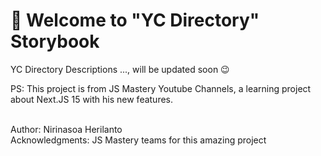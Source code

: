 
<Meta title="introduction" />

<div className="container">
  <h1>👋 Welcome to "YC Directory" Storybook</h1>
  <p>YC Directory Descriptions ..., will be updated soon 😉</p>
  <p>
    PS: This project is from JS Mastery Youtube Channels, a learning project
    about Next.JS 15 with his new features.
  </p>
</div>

<br />

<footer>
  <div>
    <span>Author: </span>
    <span>Nirinasoa Herilanto</span>
  </div>

  <div>
    <span>Acknowledgments: </span>
    <span>JS Mastery teams for this amazing project</span>
  </div>
</footer>

<style>
  {`
  .container {
    margin-top: 50px
    margin-bottom: 50px
  }
`}
</style>
